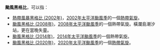 {{NoteTA
|G1=TyphoonNew
|G2=TyphoonOld
|G3=Weather
}}
'''颱風黑格比'''，可以指：

*[[熱帶風暴黑格比_(2002年)|熱帶風暴黑格比 (2002年)]]，[[2002年太平洋颱風季|2002年太平洋颱風季]]的一個[[熱帶氣旋|熱帶氣旋]]。
*[[颱風黑格比_(2008年)|颱風黑格比 (2008年)]]，[[2008年太平洋颱風季|2008年太平洋颱風季]]的一個熱帶氣旋。橫瀾島潮汐站，更在當晚失靈。
*[[颱風黑格比_(2014年)|颱風黑格比 (2014年)]]，[[2014年太平洋颱風季|2014年太平洋颱風季]]的一個熱帶氣旋。
*[[颱風黑格比_(2020年)|颱風黑格比 (2020年)]]，[[2020年太平洋颱風季|2020年太平洋颱風季]]的一個[[熱帶氣旋|熱帶氣旋]]。

{{disambig|颱|cat=熱帶氣旋消歧義}}

{{start box}}
{{succession box|[[颱風森拉克|森拉克]]|[[颱風薔薇|薔薇]]|太平洋颱風季名稱|黑格比}}
{{end box}}

{{太平洋颱風季熱帶氣旋名單}}